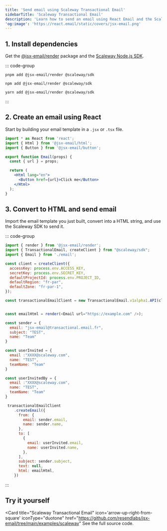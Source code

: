 ```yaml
---
title: 'Send email using Scaleway Transactional Email'
sidebarTitle: 'Scaleway Transactional Email'
description: 'Learn how to send an email using React Email and the Scaleway Node.js SDK.'
'og:image': 'https://react.email/static/covers/jsx-email.png'
---
```


## 1. Install dependencies

Get the [@jsx-email/render](https://www.npmjs.com/package/@jsx-email/render) package and the [Scaleway Node.js SDK](https://www.npmjs.com/package/@scaleway/sdk).

::: code-group

```console [pnpm]
pnpm add @jsx-email/render @scaleway/sdk
```

```console [npm]
npm add @jsx-email/render @scaleway/sdk
```

```console [yarn]
yarn add @jsx-email/render @scaleway/sdk
```

:::

## 2. Create an email using React

Start by building your email template in a `.jsx` or `.tsx` file.

```jsx email.jsx
import * as React from 'react';
import { Html } from '@jsx-email/html';
import { Button } from '@jsx-email/button';

export function Email(props) {
  const { url } = props;

  return (
    <Html lang="en">
      <Button href={url}>Click me</Button>
    </Html>
  );
}
```

## 3. Convert to HTML and send email

Import the email template you just built, convert into a HTML string, and use the Scaleway SDK to send it.

::: code-group

```js React
import { render } from '@jsx-email/render';
import { TransactionalEmail, createClient } from "@scaleway/sdk";
import { Email } from './email';

const client = createClient({
  accessKey: process.env.ACCESS_KEY,
  secretKey: process.env.SECRET_KEY,
  defaultProjectId: process.env.PROJECT_ID,
  defaultRegion: "fr-par",
  defaultZone: "fr-par-1",
});

const transactionalEmailClient = new TransactionalEmail.v1alpha1.API(client);


const emailHtml = render(<Email url="https://example.com" />);

const sender = {
  email: "jsx-email@transactional.email.fr",
  subject: "TEST",
  name: "Team"
}

const userInvited = {
  email :"XXXX@scaleway.com",
  name: "TEST",
  teamName: "Team"
}

const userInvitedBy = {
  email :"XXXX@scaleway.com",
  name: "TEST",
  teamName: "Team"
}

 transactionalEmailClient
    .createEmail({
      from: {
        email: sender.email,
        name: sender.name,
      },
      to: [
        {
          email: userInvited.email,
          name: userInvited.name,
        },
      ],
      subject: sender.subject,
      text: null,
      html: emailHtml,
    })
```

:::

## Try it yourself

<Card
  title="Scaleway Transactional Email"
  icon='arrow-up-right-from-square'
  iconType="duotone"
  href="https://github.com/resendlabs/jsx-email/tree/main/examples/scaleway"
See the full source code.
</Card>
